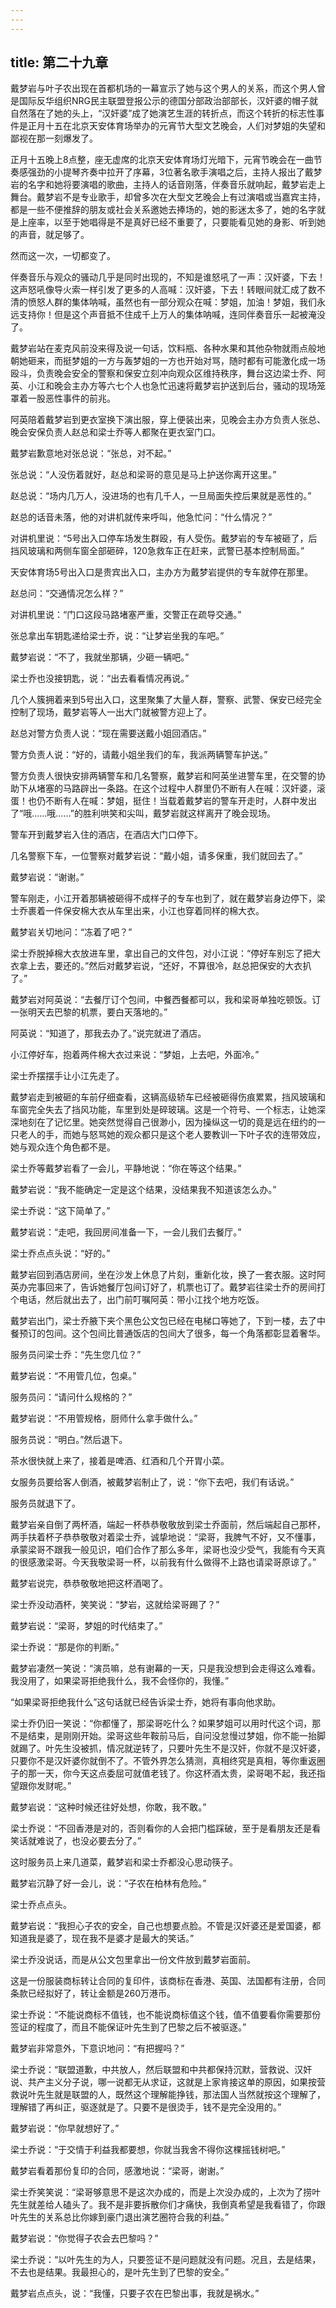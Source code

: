 ```yaml
---
---
---
```

title: 第二十九章
---




戴梦岩与叶子农出现在首都机场的一幕宣示了她与这个男人的关系，而这个男人曾是国际反华组织NRG民主联盟登报公示的德国分部政治部部长，汉奸婆的帽子就自然落在了她的头上，“汉奸婆”成了她演艺生涯的转折点，而这个转折的标志性事件是正月十五在北京天安体育场举办的元宵节大型文艺晚会，人们对梦姐的失望和鄙视在那一刻爆发了。

正月十五晚上8点整，座无虚席的北京天安体育场灯光暗下，元宵节晚会在一曲节奏感强劲的小提琴齐奏中拉开了序幕，3位著名歌手演唱之后，主持人报出了戴梦岩的名字和她将要演唱的歌曲，主持人的话音刚落，伴奏音乐就响起，戴梦岩走上舞台。戴梦岩不是专业歌手，却曾多次在大型文艺晚会上有过演唱或当嘉宾主持，都是一些不便推辞的朋友或社会关系邀她去捧场的，她的影迷太多了，她的名字就是上座率，以至于她唱得是不是真好已经不重要了，只要能看见她的身影、听到她的声音，就足够了。

然而这一次，一切都变了。

伴奏音乐与观众的骚动几乎是同时出现的，不知是谁怒吼了一声：汉奸婆，下去！这声怒吼像导火索一样引发了更多的人高喊：汉奸婆，下去！转眼间就汇成了数不清的愤怒人群的集体呐喊，虽然也有一部分观众在喊：梦姐，加油！梦姐，我们永远支持你！但是这个声音抵不住成千上万人的集体呐喊，连同伴奏音乐一起被淹没了。

戴梦岩站在麦克风前没来得及说一句话，饮料瓶、各种水果和其他杂物就雨点般地朝她砸来，而挺梦姐的一方与轰梦姐的一方也开始对骂，随时都有可能激化成一场殴斗，负责晚会安全的警察和保安立刻冲向观众区维持秩序，舞台这边梁士乔、阿英、小江和晚会主办方等六七个人也急忙迅速将戴梦岩护送到后台，骚动的现场笼罩着一股恶性事件的前兆。

阿英陪着戴梦岩到更衣室换下演出服，穿上便装出来，见晚会主办方负责人张总、晚会安保负责人赵总和梁士乔等人都聚在更衣室门口。

戴梦岩歉意地对张总说：“张总，对不起。”

张总说：“人没伤着就好，赵总和梁哥的意见是马上护送你离开这里。”

赵总说：“场内几万人，没进场的也有几千人，一旦局面失控后果就是恶性的。”

赵总的话音未落，他的对讲机就传来呼叫，他急忙问：“什么情况？”

对讲机里说：“5号出入口停车场发生群殴，有人受伤。戴梦岩的专车被砸了，后挡风玻璃和两侧车窗全部砸碎，120急救车正在赶来，武警已基本控制局面。”

天安体育场5号出入口是贵宾出入口，主办方为戴梦岩提供的专车就停在那里。

赵总问：“交通情况怎么样？”

对讲机里说：“门口这段马路堵塞严重，交警正在疏导交通。”

张总拿出车钥匙递给梁士乔，说：“让梦岩坐我的车吧。”

戴梦岩说：“不了，我就坐那辆，少砸一辆吧。”

梁士乔也没接钥匙，说：“出去看看情况再说。”

几个人簇拥着来到5号出入口，这里聚集了大量人群，警察、武警、保安已经完全控制了现场，戴梦岩等人一出大门就被警方迎上了。

赵总对警方负责人说：“现在需要送戴小姐回酒店。”

警方负责人说：“好的，请戴小姐坐我们的车，我派两辆警车护送。”

警方负责人很快安排两辆警车和几名警察，戴梦岩和阿英坐进警车里，在交警的协助下从堵塞的马路辟出一条路。在这个过程中人群里仍不断有人在喊：汉奸婆，滚蛋！也仍不断有人在喊：梦姐，挺住！当载着戴梦岩的警车开走时，人群中发出了“哦……哦……”的胜利哄笑和尖叫，戴梦岩就这样离开了晚会现场。

警车开到戴梦岩入住的酒店，在酒店大门口停下。

几名警察下车，一位警察对戴梦岩说：“戴小姐，请多保重，我们就回去了。”

戴梦岩说：“谢谢。”

警车刚走，小江开着那辆被砸得不成样子的专车也到了，就在戴梦岩身边停下，梁士乔裹着一件保安棉大衣从车里出来，小江也穿着同样的棉大衣。

戴梦岩关切地问：“冻着了吧？”

梁士乔脱掉棉大衣放进车里，拿出自己的文件包，对小江说：“停好车别忘了把大衣拿上去，要还的。”然后对戴梦岩说，“还好，不算很冷，赵总把保安的大衣扒了。”

戴梦岩对阿英说：“去餐厅订个包间，中餐西餐都可以，我和梁哥单独吃顿饭。订一张明天去巴黎的机票，要白天落地的。”

阿英说：“知道了，那我去办了。”说完就进了酒店。

小江停好车，抱着两件棉大衣过来说：“梦姐，上去吧，外面冷。”

梁士乔摆摆手让小江先走了。

戴梦岩走到被砸的车前仔细查看，这辆高级轿车已经被砸得伤痕累累，挡风玻璃和车窗完全失去了挡风功能，车里到处是碎玻璃。这是一个符号、一个标志，让她深深地刻在了记忆里。她突然觉得自己很渺小，因为操纵这一切的竟是远在纽约的一只老人的手，而她与怒骂她的观众都只是这个老人要教训一下叶子农的连带效应，她与观众连个角色都不是。

梁士乔等戴梦岩看了一会儿，平静地说：“你在等这个结果。”

戴梦岩说：“我不能确定一定是这个结果，没结果我不知道该怎么办。”

梁士乔说：“这下简单了。”

戴梦岩说：“走吧，我回房间准备一下，一会儿我们去餐厅。”

梁士乔点点头说：“好的。”

戴梦岩回到酒店房间，坐在沙发上休息了片刻，重新化妆，换了一套衣服。这时阿英办完事回来了，告诉她餐厅包间订好了，机票也订了。戴梦岩往梁士乔的房间打个电话，然后就出去了，出门前叮嘱阿英：带小江找个地方吃饭。

戴梦岩出门，梁士乔腋下夹个黑色公文包已经在电梯口等她了，下到一楼，去了中餐预订的包间。这个包间比普通饭店的包间大了很多，每一个角落都彰显着奢华。

服务员问梁士乔：“先生您几位？”

戴梦岩说：“不用管几位，包桌。”

服务员问：“请问什么规格的？”

戴梦岩说：“不用管规格，厨师什么拿手做什么。”

服务员说：“明白。”然后退下。

茶水很快就上来了，接着是啤酒、红酒和几个开胃小菜。

女服务员要给客人倒酒，被戴梦岩制止了，说：“你下去吧，我们有话说。”

服务员就退下了。

戴梦岩亲自倒了两杯酒，端起一杯恭恭敬敬放到梁士乔面前，然后端起自己那杯，两手扶着杯子恭恭敬敬对着梁士乔，诚挚地说：“梁哥，我脾气不好，又不懂事，承蒙梁哥不跟我一般见识，咱们合作了那么多年，梁哥也没少受气，我能有今天真的很感激梁哥。今天我敬梁哥一杯，以前我有什么做得不上路也请梁哥原谅了。”

戴梦岩说完，恭恭敬敬地把这杯酒喝了。

梁士乔没动酒杯，笑笑说：“梦岩，这就给梁哥踢了？”

戴梦岩说：“梁哥，梦姐的时代结束了。”

梁士乔说：“那是你的判断。”

戴梦岩凄然一笑说：“演员嘛，总有谢幕的一天，只是我没想到会走得这么难看。我没用了，如果梁哥拒绝我什么，我不会怪你的，我懂。”

“如果梁哥拒绝我什么”这句话就已经告诉梁士乔，她将有事向他求助。

梁士乔仍旧一笑说：“你都懂了，那梁哥吃什么？如果梦姐可以用时代这个词，那不是结束，是刚刚开始。梁哥这些年鞍前马后，自问没怠慢过梦姐，你不能一抬脚就踢了。叶先生没被抓，情况就逆转了，只要叶先生不是汉奸，你就不是汉奸婆，只要你不是汉奸婆你就倒不了。不管外界怎么猜测，真相终究是真相，等你重返圈子的那一天，你今天这点委屈可就值老钱了。你这杯酒太贵，梁哥喝不起，我还指望跟你发财呢。”

戴梦岩说：“这种时候还往好处想，你敢，我不敢。”

梁士乔说：“不回香港是对的，否则看你的人会把门槛踩破，至于是看朋友还是看笑话就难说了，也没必要去分了。”

这时服务员上来几道菜，戴梦岩和梁士乔都没心思动筷子。

戴梦岩沉静了好一会儿，说：“子农在柏林有危险。”

梁士乔点点头。

戴梦岩说：“我担心子农的安全，自己也想要点脸。不管是汉奸婆还是爱国婆，都知道我是婆了，现在我不是婆才是最大的笑话。”

梁士乔没说话，而是从公文包里拿出一份文件放到戴梦岩面前。

这是一份服装商标转让合同的复印件，该商标在香港、英国、法国都有注册，合同条款已经拟好了，转让金额是260万港币。

梁士乔说：“不能说商标不值钱，也不能说商标值这个钱，值不值要看你需要那份签证的程度了，而且不能保证叶先生到了巴黎之后不被驱逐。”

戴梦岩非常意外，下意识地问：“有把握吗？”

梁士乔说：“联盟道歉，中共放人，然后联盟和中共都保持沉默，营救说、汉奸说、共产主义分子说，哪一说都无从求证，这就是上家肯接这单的原因，如果按营救说叶先生就是联盟的人，既然这个理解能挣钱，那法国人当然就按这个理解了，理解错了再纠正，驱逐就是了。只要不是很烫手，钱不是完全没用的。”

戴梦岩说：“你早就想好了。”

梁士乔说：“于交情于利益我都要想，你就当我舍不得你这棵摇钱树吧。”

戴梦岩看着那份复印的合同，感激地说：“梁哥，谢谢。”

梁士乔笑笑说：“梁哥够意思不是这次办成的，而是上次没办成的，上次为了捞叶先生就差给人磕头了。我不是非要拆散你们才痛快，我倒真希望是我看错了，你跟叶先生的关系总比你嫁到豪门退出演艺圈符合我的利益。”

戴梦岩说：“你觉得子农会去巴黎吗？”

梁士乔说：“以叶先生的为人，只要签证不是问题就没有问题。况且，去是结果，不去也是结果。我最担心的，是叶先生到了巴黎的安全。”

戴梦岩点点头，说：“我懂，只要子农在巴黎出事，我就是祸水。”